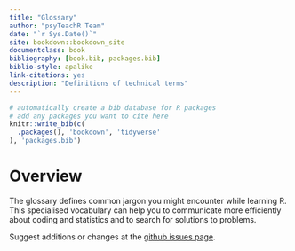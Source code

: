 ```yaml
--- 
title: "Glossary"
author: "psyTeachR Team"
date: "`r Sys.Date()`"
site: bookdown::bookdown_site
documentclass: book
bibliography: [book.bib, packages.bib]
biblio-style: apalike
link-citations: yes
description: "Definitions of technical terms"
---
```


```r
# automatically create a bib database for R packages
# add any packages you want to cite here
knitr::write_bib(c(
  .packages(), 'bookdown', 'tidyverse'
), 'packages.bib')

```

# Overview {-}

The glossary defines common jargon you might encounter while learning R. This specialised vocabulary can help you to communicate more efficiently about coding and statistics and to search for solutions to problems.

Suggest additions or changes at the [github issues page](https://github.com/PsyTeachR/glossary/issues){target="_blank"}.